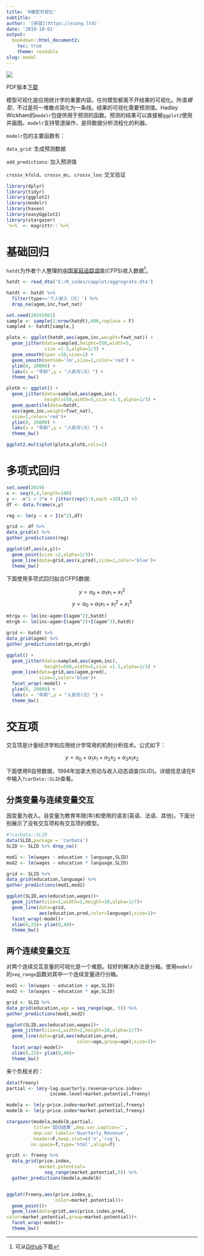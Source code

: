 ```yaml
---
title: 'R模型可视化'
subtitle: ' '
author: '[宋骁](https://xsong.ltd)'
date: '2019-10-01'
output:
  bookdown::html_document2:
    toc: true
    theme: readable
slug: model
---
```


![](https://img.shields.io/badge/License-CC%20BY--NC--ND%204.0-brightgreen.svg)

PDF版本[下载](/modelpdf.pdf)


模型可视化是应用统计学的重要内容。任何模型都离不开结果的可视化。所谓*模型*，不过是将一堆散点简化为一条线。结果的可视化需要预测值。Hadley Wickham的`modelr`包提供用于预测的函数。预测的结果可以直接被`ggplot2`使用并画图。`modelr`支持管道操作，是将数据分析流程化的利器。  

`modelr`包的主要函数有：

`data_grid`: 生成预测数据

`add_predictions`: 加入预测值

`crossv_kfold`、`crossv_mc`、`crossv_loo`: 交叉验证


```r
library(dplyr)
library(tidyr)
library(ggplot2)
library(modelr)
library(haven)
library(easyGgplot2)
library(stargazer)
`%>%` <- magrittr::`%>%`
```

# 基础回归

`hatdt`为作者个人整理的[中国家庭追踪调查](http://www.isss.pku.edu.cn/cfps/index.htm)(CFPS)收入数据^[可从[Github](https://github.com/ECSTA7Y/MaLearning/blob/master/aggregrate.csv)下载]。

```r
hatdt <- read_dta('E:/R_codes/capplot/aggregrate.dta')

```

```r
hatdt <- hatdt %>% 
  filter(type=='个人收入（元）') %>% 
  drop_na(agem,inc,fswt_nat)

set.seed(20191001)
sample <- sample(1:nrow(hatdt),600,replace = F)
sampled <- hatdt[sample,]

plota <- ggplot(hatdt,aes(agem,inc,weight=fswt_nat)) +
  geom_jitter(data=sampled,height=550,width=5,
              size =1.5,alpha=1/3) +
  geom_smooth(span =10,size=1) + 
  geom_smooth(method='lm',size=1,color='red') +
  ylim(0, 20000) +
  labs(x = "年龄",y = "人民币(元）") +
  theme_bw()

plotb <- ggplot() +
  geom_jitter(data=sampled,aes(agem,inc),
              height=550,width=5,size =1.5,alpha=1/3) +
  geom_quantile(data=hatdt,
  aes(agem,inc,weight=fswt_nat),
  size=1,color='red')+
  ylim(0, 20000) +
  labs(x = "年龄",y = "人民币(元）") +
  theme_bw()
```

```r

ggplot2.multiplot(plota,plotb,cols=2)

```

# 多项式回归

```r
set.seed(2019)
x <- seq(0,4,length=100)
y <- -x^2 + 3*x + jitter(rep(5:9,each =20),2) +3
df <- data.frame(x,y)

reg <- lm(y ~ x + I(x^2),df)

grid <- df %>%
data_grid(x) %>%
gather_predictions(reg)

ggplot(df,aes(x,y))+
  geom_point(size =2,alpha=1/3)+
  geom_line(data=grid,aes(x,pred),size=1,color='blue')+
  theme_bw()
```

下面使用多项式回归拟合CFPS数据:

$$y = {\alpha _0} + {\alpha _1}{x_1} + x_1^2$$
$$y = {\alpha _0} + {\alpha _1}{x_1} + x_1^2 + x_1^3$$ 



```r
mtrga <- lm(inc~agem+I(agem^2),hatdt)
mtrgb <- lm(inc~agem+I(agem^2)+I(agem^3),hatdt)

grid <- hatdt %>%
data_grid(agem) %>%
gather_predictions(mtrga,mtrgb)

ggplot() +
  geom_jitter(data=sampled,aes(agem,inc),
              height=550,width=5,size =1.5,alpha=1/3) +
  geom_line(data=grid,aes(agem,pred),
            size=1,color='blue')+
  facet_wrap(~model) +
  ylim(0, 20000) +
  labs(x = "年龄",y = "人民币(元）") +
  theme_bw()
```



# 交互项
交互项是计量经济学和应用统计学常用的机制分析技术。公式如下：

$$y = {\alpha _0} + {\alpha _1}{x_1} + {\alpha _2}{x_2} + {\alpha _3}{x_1}{x_2}$$

下面使用R自带数据，1994年加拿大劳动与收入动态调查(SLID)。详细信息请在R中输入`?carData::SLID`查看。

## 分类变量与连续变量交互

因变量为收入。自变量为教育年限(年)和使用的语言(英语、法语、其他)。下面分别展示了没有交互项和有交互项的模型。


```r
#?carData::SLID
data(SLID,package = 'carData')
SLID <- SLID %>% drop_na()

mod1 <- lm(wages ~ education + language,SLID)
mod2 <- lm(wages ~ education * language,SLID)

grid <- SLID %>%
data_grid(education,language) %>%
gather_predictions(mod1,mod2)

ggplot(SLID,aes(education,wages))+
  geom_jitter(size=1,width=2,height=10,alpha=1/7)+
  geom_line(data=grid,
            aes(education,pred,color=language),size=1)+
  facet_wrap(~model)+
  xlim(0,25)+ ylim(0,40)+
  theme_bw()
```


## 两个连续变量交互

对两个连续交互变量的可视化是一个难题。较好的解决办法是分箱。使用`modelr`的`seq_range`函数对其中一个连续变量进行分箱。

```r
mod1 <- lm(wages ~ education + age,SLID)
mod2 <- lm(wages ~ education * age,SLID)

grid <- SLID %>%
data_grid(education,age = seq_range(age, 5)) %>%
gather_predictions(mod1,mod2)

ggplot(SLID,aes(education,wages))+
  geom_jitter(size=1,width=2,height=10,alpha=1/7)+
  geom_line(data=grid,aes(education,pred,
                          color=age,group=age),size=1)+
  facet_wrap(~model)+
  xlim(0,25)+ ylim(0,40)+
  theme_bw()
```

来个负相关的：

```r
data(freeny)
partial <- lm(y~lag.quarterly.revenue+price.index+
                income.level+market.potential,freeny)

modela <- lm(y~price.index+market.potential,freeny)
modelb <- lm(y~price.index*market.potential,freeny)

stargazer(modela,modelb,partial,
          title='回归结果',dep.var.caption='',
          dep.var.labels='Quarterly Revenue',
          header=F,keep.stat=c('n','rsq'), 
         no.space=T,type='html',align=T)

gridt <- freeny %>% 
  data_grid(price.index,
            market.potential=
              seq_range(market.potential,5)) %>%
  gather_predictions(modela,modelb)


ggplot(freeny,aes(price.index,y,
                  color=market.potential))+
  geom_point()+
  geom_line(data=gridt,aes(price.index,pred,
color=market.potential,group=market.potential))+
  facet_wrap(~model)+
  theme_bw()
```

